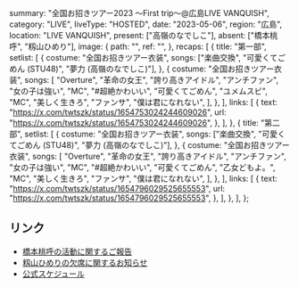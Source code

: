   summary: "全国お招きツアー2023 〜First trip〜@広島LIVE VANQUISH",
  category: "LIVE",
  liveType: "HOSTED",
  date: "2023-05-06",
  region: "広島",
  location: "LIVE VANQUISH",
  present: ["高嶺のなでしこ"],
  absent: ["橋本桃呼", "籾山ひめり"],
  image: {
    path: "",
    ref: "",
  },
  recaps: [
    {
      title: "第一部",
      setlist: [
        {
          costume: "全国お招きツアー衣装",
          songs: ["楽曲交換", "可愛くてごめん (STU48)", "夢力 (高嶺のなでしこ)"],
        },
        {
          costume: "全国お招きツアー衣装",
          songs: [
            "Overture",
            "革命の女王",
            "誇り高きアイドル",
            "アンチファン",
            "女の子は強い",
            "MC",
            "#超絶かわいい",
            "可愛くてごめん",
            "ユメムスビ",
            "MC",
            "美しく生きろ",
            "ファンサ",
            "僕は君になれない",
          ],
        },
      ],
      links: [
        {
          text: "https://x.com/twtszk/status/1654753024244609026",
          url: "https://x.com/twtszk/status/1654753024244609026",
        },
      ],
    },
    {
      title: "第二部",
      setlist: [
        {
          costume: "全国お招きツアー衣装",
          songs: ["楽曲交換", "可愛くてごめん (STU48)", "夢力 (高嶺のなでしこ)"],
        },
        {
          costume: "全国お招きツアー衣装",
          songs: [
            "Overture",
            "革命の女王",
            "誇り高きアイドル",
            "アンチファン",
            "女の子は強い",
            "MC",
            "#超絶かわいい",
            "可愛くてごめん",
            "乙女どもよ。",
            "MC",
            "美しく生きろ",
            "ファンサ",
            "僕は君になれない",
          ],
        },
      ],
      links: [
        {
          text: "https://x.com/twtszk/status/1654796029525655553",
          url: "https://x.com/twtszk/status/1654796029525655553",
        },
      ],
    },
  ],
};

## リンク

- [橋本桃呼の活動に関するご報告](https://takanenonadeshiko.jp/?p=966)
- [籾山ひめりの欠席に関するお知らせ](https://takanenonadeshiko.jp/?p=986)
- [公式スケジュール](https://takanenonadeshiko.jp/?p=756)
